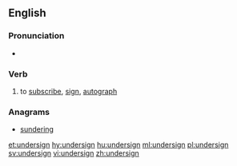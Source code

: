 ==English==

===Pronunciation===
* {{rhymes|aɪn}}

===Verb===
{{en-verb}}

# to [[subscribe]], [[sign]], [[autograph]]

===Anagrams===
* [[sundering#English|sundering]]

[[et:undersign]]
[[hy:undersign]]
[[hu:undersign]]
[[ml:undersign]]
[[pl:undersign]]
[[sv:undersign]]
[[vi:undersign]]
[[zh:undersign]]